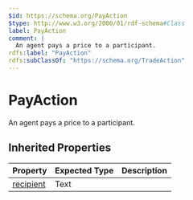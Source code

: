```yaml
---
$id: https://schema.org/PayAction
$type: http://www.w3.org/2000/01/rdf-schema#Class
label: PayAction
comment: |
  An agent pays a price to a participant.
rdfs:label: "PayAction"
rdfs:subClassOf: "https://schema.org/TradeAction"
---
```


# PayAction

An agent pays a price to a participant.

## Inherited Properties

| Property | Expected Type | Description |
| --- | --- | --- |
| [recipient](https://schema.org/recipient) | Text |  |
